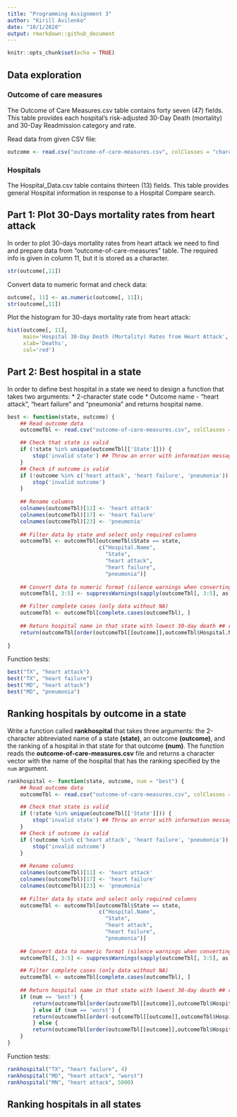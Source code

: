 ```yaml
---
title: "Programming Assignment 3"
author: "Kirill Avilenko"
date: "10/1/2020"
output: rmarkdown::github_document
---
```


```r
knitr::opts_chunk$set(echo = TRUE)
```
## Data exploration

### Outcome of care measures
The Outcome of Care Measures.csv table contains forty seven (47) fields. This table provides each hospital’s risk-adjusted 30-Day Death (mortality) and 30-Day Readmission category and rate.

Read data from given CSV file:
```r
outcome <- read.csv("outcome-of-care-measures.csv", colClasses = "character")
```



### Hospitals
The Hospital_Data.csv table contains thirteen (13) fields. This table provides general Hospital information in response to a Hospital Compare search.


## Part 1: Plot 30-Days mortality rates from heart attack

In order to plot 30-days mortality rates from heart attack we need to find and prepare data from "outcome-of-care-measures" table. The required info is given in column 11, but it is stored as a character.

```r
str(outcome[,11])
```

Convert data to numeric format and check data:
```r
outcome[, 11] <- as.numeric(outcome[, 11]);
str(outcome[,11])
```

Plot the histogram for 30-days mortality rate from heart attack:
```r
hist(outcome[, 11], 
     main='Hospital 30-Day Death (Mortality) Rates from Heart Attack', 
     xlab='Deaths', 
     col='red')
```

## Part 2: Best hospital in a state

In order to define best hospital in a state we need to design a function that takes two arguments:
* 2-character state code
* Outcome name - "heart attack", "heart failure" and "pneumonia"
and returns hospital name.

```r
best <- function(state, outcome) {
    ## Read outcome data
    outcomeTbl <- read.csv("outcome-of-care-measures.csv", colClasses = "character")

    ## Check that state is valid
    if (!state %in% unique(outcomeTbl[['State']])) {
        stop('invalid state') ## Throw an error with information message
    }
    ## Check if outcome is valid
    if (!outcome %in% c('heart attack', 'heart failure', 'pneumonia')) {
        stop('invalid outcome')
    }
    
    ## Rename columns
    colnames(outcomeTbl)[11] <- 'heart attack'
    colnames(outcomeTbl)[17] <- 'heart failure'
    colnames(outcomeTbl)[23] <- 'pneumonia'
    
    ## Filter data by state and select only required columns
    outcomeTbl <- outcomeTbl[outcomeTbl$State == state,
                             c("Hospital.Name",
                               "State",
                               "heart attack",
                               "heart failure",
                               "pneumonia")]
    
    ## Convert data to numeric format (silence warnings when converting text to NA)
    outcomeTbl[, 3:5] <- suppressWarnings(sapply(outcomeTbl[, 3:5], as.numeric))

    ## Filter complete cases (only data without NA)
    outcomeTbl <- outcomeTbl[complete.cases(outcomeTbl), ]
    
    ## Return hospital name in that state with lowest 30-day death ## rate
    return(outcomeTbl[order(outcomeTbl[[outcome]],outcomeTbl$Hospital.Name), ][1,1])
    
}
```

Function tests:
```r
best("TX", "heart attack")
best("TX", "heart failure")
best("MD", "heart attack")
best("MD", "pneumonia")
```

## Ranking hospitals by outcome in a state

Write a function called **rankhospital** that takes three arguments: the 2-character abbreviated name of a state **(state)**, an outcome **(outcome)**, and the ranking of a hospital in that state for that outcome **(num)**. The function reads the **outcome-of-care-measures.csv** file and returns a character vector with the name of the hospital that has the ranking specified by the `num` argument.

```r
rankhospital <- function(state, outcome, num = "best") { 
    ## Read outcome data
    outcomeTbl <- read.csv("outcome-of-care-measures.csv", colClasses = "character")

    ## Check that state is valid
    if (!state %in% unique(outcomeTbl[['State']])) {
        stop('invalid state') ## Throw an error with information message
    }
    ## Check if outcome is valid
    if (!outcome %in% c('heart attack', 'heart failure', 'pneumonia')) {
        stop('invalid outcome')
    }
    
    ## Rename columns
    colnames(outcomeTbl)[11] <- 'heart attack'
    colnames(outcomeTbl)[17] <- 'heart failure'
    colnames(outcomeTbl)[23] <- 'pneumonia'
    
    ## Filter data by state and select only required columns
    outcomeTbl <- outcomeTbl[outcomeTbl$State == state,
                             c("Hospital.Name",
                               "State",
                               "heart attack",
                               "heart failure",
                               "pneumonia")]
    
    ## Convert data to numeric format (silence warnings when converting text to NA)
    outcomeTbl[, 3:5] <- suppressWarnings(sapply(outcomeTbl[, 3:5], as.numeric))

    ## Filter complete cases (only data without NA)
    outcomeTbl <- outcomeTbl[complete.cases(outcomeTbl), ]
    
    ## Return hospital name in that state with lowest 30-day death ## rate
    if (num == 'best') {
        return(outcomeTbl[order(outcomeTbl[[outcome]],outcomeTbl$Hospital.Name), ][1,1])
        } else if (num == 'worst') {
        return(outcomeTbl[order(-outcomeTbl[[outcome]],outcomeTbl$Hospital.Name), ][1,1])
        } else {
        return(outcomeTbl[order(outcomeTbl[[outcome]],outcomeTbl$Hospital.Name), ][num,1])    
    } 
}

```

Function tests:
```r
rankhospital("TX", "heart failure", 4)
rankhospital("MD", "heart attack", "worst")
rankhospital("MN", "heart attack", 5000)
```
## Ranking hospitals in all states